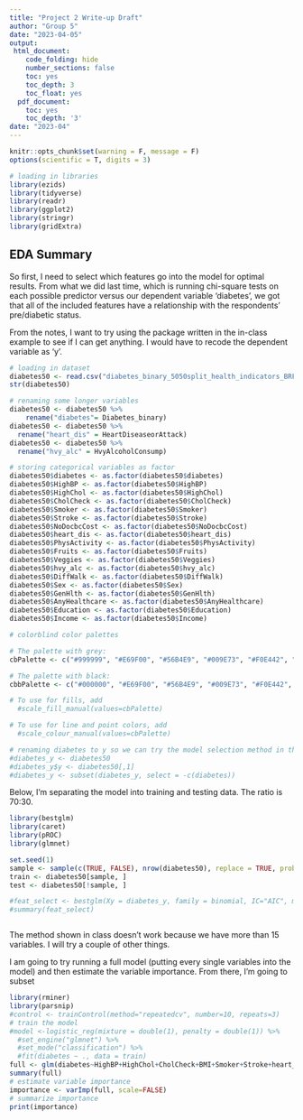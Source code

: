 ```yaml
---
title: "Project 2 Write-up Draft"
author: "Group 5"
date: "2023-04-05"
output: 
 html_document:
    code_folding: hide
    number_sections: false
    toc: yes
    toc_depth: 3
    toc_float: yes
  pdf_document:
    toc: yes
    toc_depth: '3'
date: "2023-04"
---
```

```r
knitr::opts_chunk$set(warning = F, message = F)
options(scientific = T, digits = 3)
```

```r
# loading in libraries
library(ezids)
library(tidyverse)
library(readr)
library(ggplot2)
library(stringr)
library(gridExtra)
```

## EDA Summary


So first, I need to select which features go into the model for optimal results. From what we did last time, which is running chi-square tests on each possible predictor versus our dependent variable 'diabetes', we got that all of the included features have a relationship with the respondents' pre/diabetic status. 

From the notes, I want to try using the package written in the in-class example to see if I can get anything. I would have to recode the dependent variable as 'y'.

```r
# loading in dataset
diabetes50 <- read.csv("diabetes_binary_5050split_health_indicators_BRFSS2015.csv")
str(diabetes50)

# renaming some longer variables
diabetes50 <- diabetes50 %>%
    rename("diabetes"= Diabetes_binary)
diabetes50 <- diabetes50 %>%
  rename("heart_dis" = HeartDiseaseorAttack)
diabetes50 <- diabetes50 %>%
  rename("hvy_alc" = HvyAlcoholConsump)

# storing categorical variables as factor
diabetes50$diabetes <- as.factor(diabetes50$diabetes)
diabetes50$HighBP <- as.factor(diabetes50$HighBP)
diabetes50$HighChol <- as.factor(diabetes50$HighChol)
diabetes50$CholCheck <- as.factor(diabetes50$CholCheck)
diabetes50$Smoker <- as.factor(diabetes50$Smoker)
diabetes50$Stroke <- as.factor(diabetes50$Stroke)
diabetes50$NoDocbcCost <- as.factor(diabetes50$NoDocbcCost)
diabetes50$heart_dis <- as.factor(diabetes50$heart_dis)
diabetes50$PhysActivity <- as.factor(diabetes50$PhysActivity)
diabetes50$Fruits <- as.factor(diabetes50$Fruits)
diabetes50$Veggies <- as.factor(diabetes50$Veggies)
diabetes50$hvy_alc <- as.factor(diabetes50$hvy_alc)
diabetes50$DiffWalk <- as.factor(diabetes50$DiffWalk)
diabetes50$Sex <- as.factor(diabetes50$Sex)
diabetes50$GenHlth <- as.factor(diabetes50$GenHlth)
diabetes50$AnyHealthcare <- as.factor(diabetes50$AnyHealthcare)
diabetes50$Education <- as.factor(diabetes50$Education)
diabetes50$Income <- as.factor(diabetes50$Income)

```

```r
# colorblind color palettes

# The palette with grey:
cbPalette <- c("#999999", "#E69F00", "#56B4E9", "#009E73", "#F0E442", "#0072B2", "#D55E00", "#CC79A7")

# The palette with black:
cbbPalette <- c("#000000", "#E69F00", "#56B4E9", "#009E73", "#F0E442", "#0072B2", "#D55E00", "#CC79A7")

# To use for fills, add
  #scale_fill_manual(values=cbPalette)

# To use for line and point colors, add
  #scale_colour_manual(values=cbPalette)
```

```r

# renaming diabetes to y so we can try the model selection method in the example 
#diabetes_y <- diabetes50
#diabetes_y$y <- diabetes50[,1]
#diabetes_y <- subset(diabetes_y, select = -c(diabetes))
```


Below, I'm separating the model into training and testing data. The ratio is 70:30.

```r
library(bestglm)
library(caret)
library(pROC)
library(glmnet)

set.seed(1)
sample <- sample(c(TRUE, FALSE), nrow(diabetes50), replace = TRUE, prob=c(0.7,0.3))
train <- diabetes50[sample, ]
test <- diabetes50[!sample, ]

#feat_select <- bestglm(Xy = diabetes_y, family = binomial, IC="AIC", method = "exhaustive")
#summary(feat_select)



```

The method shown in class doesn't work because we have more than 15 variables. I will try a couple of other things. 

I am going to try running a full model (putting every single variables into the model) and then estimate the variable importance. From there, I'm going to subset
```r
library(rminer)
library(parsnip)
#control <- trainControl(method="repeatedcv", number=10, repeats=3)
# train the model
#model <-logistic_reg(mixture = double(1), penalty = double(1)) %>%
  #set_engine("glmnet") %>%
  #set_mode("classification") %>%
  #fit(diabetes ~ ., data = train)
full <- glm(diabetes~HighBP+HighChol+CholCheck+BMI+Smoker+Stroke+heart_dis+PhysActivity+Fruits+Veggies+hvy_alc+AnyHealthcare+NoDocbcCost+GenHlth+MentHlth+PhysHlth+DiffWalk+Sex+Age+Education+Income, data=diabetes50, family=binomial(link="logit"))
summary(full)
# estimate variable importance
importance <- varImp(full, scale=FALSE)
# summarize importance
print(importance)

```


















